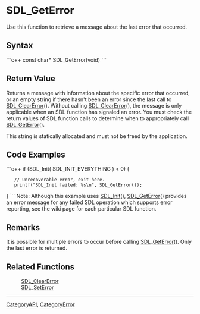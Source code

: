 <!-- pragma section-numbers off -->
<!-- pragma disable-camelcase -->

= SDL_GetError =
Use this function to retrieve a message about the last error that occurred.


== Syntax ==
```c++
const char* SDL_GetError(void)
```

== Return Value ==
Returns a message with information about the specific error that occurred, or an empty string if there hasn't been an error since the last call to [[SDL_ClearError]]().  Without calling [[SDL_ClearError]](), the message is only applicable when an SDL function has signaled an error.  You must check the return values of SDL function calls to determine when to appropriately call [[SDL_GetError]]().

This string is statically allocated and must not be freed by the application.

== Code Examples ==
```c++
if (SDL_Init( SDL_INIT_EVERYTHING ) < 0) {
    // Unrecoverable error, exit here.
    printf("SDL_Init failed: %s\n", SDL_GetError());
}
```
Note: Although this example uses [[SDL_Init]](), [[SDL_GetError]]() provides an error message for any failed SDL operation which supports error reporting, see the wiki page for each particular SDL function.

== Remarks ==
It is possible for multiple errors to occur before calling [[SDL_GetError]]().  Only the last error is returned.

== Related Functions ==
:[[SDL_ClearError]]
:[[SDL_SetError]]

----
[[CategoryAPI]], [[CategoryError]]
